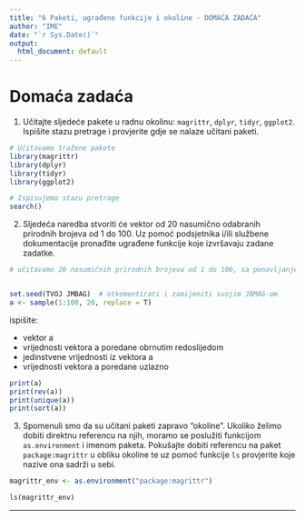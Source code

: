 ```yaml
---
title: "6 Paketi, ugrađene funkcije i okoline - DOMAĆA ZADAĆA"
author: "IME" 
date: "`r Sys.Date()`"
output:
  html_document: default
---
```



# Domaća zadaća

1. Učitajte sljedeće pakete u radnu okolinu: `magrittr`, `dplyr`, `tidyr`, `ggplot2`. Ispišite stazu pretrage i provjerite gdje se nalaze učitani paketi.
```r
# Učitavamo tražene pakete
library(magrittr)
library(dplyr)
library(tidyr)
library(ggplot2)

# Ispisujemo stazu pretrage
search()
```


2. Sljedeća naredba stvoriti će vektor od 20 nasumično odabranih prirodnih brojeva od 1 do 100. Uz pomoć podsjetnika i/ili službene dokumentacije pronađite ugrađene funkcije koje izvršavaju zadane zadatke.

```r
# učitavamo 20 nasumičnih prirodnih brojeva od 1 do 100, sa ponavljanjem


set.seed(TVOJ JMBAG)  # otkomentirati i zamijeniti svojim JBMAG-om
a <- sample(1:100, 20, replace = T)

```

ispišite:

- vektor a
- vrijednosti vektora a poredane obrnutim redoslijedom
- jedinstvene vrijednosti iz vektora a
- vrijednosti vektora a poredane uzlazno
```r
print(a)
print(rev(a))
print(unique(a))
print(sort(a))
```

3. Spomenuli smo da su učitani paketi zapravo "okoline". Ukoliko želimo dobiti direktnu referencu na njih, moramo se poslužiti funkcijom `as.environment` i imenom paketa. Pokušajte dobiti referencu na paket `package:magrittr` u obliku okoline te uz pomoć funkcije `ls` provjerite koje nazive ona sadrži u sebi.

```r
magrittr_env <- as.environment("package:magrittr")

ls(magrittr_env)

```
***